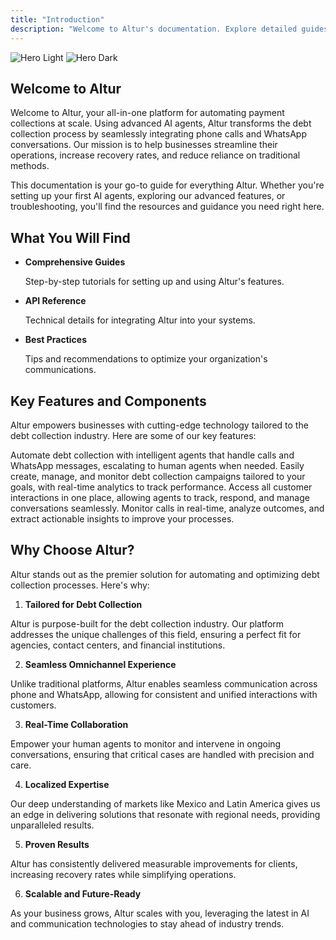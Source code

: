 ```yaml
---
title: "Introduction"
description: "Welcome to Altur's documentation. Explore detailed guides, API references, and more to help you maximize Altur's capabilities."
---
```


<img
  className="block dark:hidden"
  src="/images/introduction/hero.png"
  alt="Hero Light"
/>
<img
  className="hidden dark:block"
  src="/images/introduction/hero.png"
  alt="Hero Dark"
/>

## Welcome to Altur

Welcome to Altur, your all-in-one platform for automating payment collections at scale. Using advanced AI agents, Altur transforms the debt collection process by seamlessly integrating phone calls and WhatsApp conversations. Our mission is to help businesses streamline their operations, increase recovery rates, and reduce reliance on traditional methods.

This documentation is your go-to guide for everything Altur. Whether you're setting up your first AI agents, exploring our advanced features, or troubleshooting, you'll find the resources and guidance you need right here.

## What You Will Find

- **Comprehensive Guides**

  Step-by-step tutorials for setting up and using Altur's features.

- **API Reference**

  Technical details for integrating Altur into your systems.

- **Best Practices**

  Tips and recommendations to optimize your organization's communications.

## Key Features and Components

Altur empowers businesses with cutting-edge technology tailored to the debt collection industry. Here are some of our key features:

<CardGroup cols={2}>
  <Card title="AI Agents" icon="user-headset">
    Automate debt collection with intelligent agents that handle calls and
    WhatsApp messages, escalating to human agents when needed.
  </Card>
  <Card title="Broadcast Campaigns" icon="bullhorn">
    Easily create, manage, and monitor debt collection campaigns tailored to
    your goals, with real-time analytics to track performance.
  </Card>
  <Card title="Unified Inbox" icon="inbox">
    Access all customer interactions in one place, allowing agents to track,
    respond, and manage conversations seamlessly.
  </Card>
  <Card title="Call Monitoring & Analytics" icon="chart-line-up">
    Monitor calls in real-time, analyze outcomes, and extract actionable
    insights to improve your processes.
  </Card>
</CardGroup>

## Why Choose Altur?

Altur stands out as the premier solution for automating and optimizing debt collection processes. Here's why:

1. **Tailored for Debt Collection**

  Altur is purpose-built for the debt collection industry. Our platform addresses the unique challenges of this field, ensuring a perfect fit for agencies, contact centers, and financial institutions.

2. **Seamless Omnichannel Experience**

  Unlike traditional platforms, Altur enables seamless communication across phone and WhatsApp, allowing for consistent and unified interactions with customers.

3. **Real-Time Collaboration**

  Empower your human agents to monitor and intervene in ongoing conversations, ensuring that critical cases are handled with precision and care.

4. **Localized Expertise**

  Our deep understanding of markets like Mexico and Latin America gives us an edge in delivering solutions that resonate with regional needs, providing unparalleled results.

5. **Proven Results**

  Altur has consistently delivered measurable improvements for clients, increasing recovery rates while simplifying operations.

6. **Scalable and Future-Ready**

  As your business grows, Altur scales with you, leveraging the latest in AI and communication technologies to stay ahead of industry trends.
